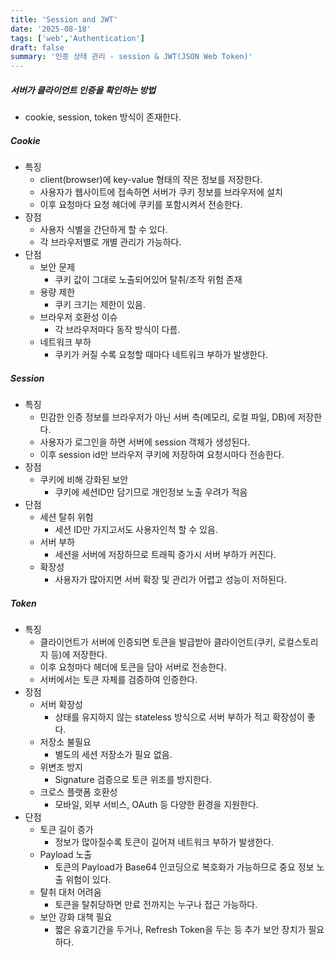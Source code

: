 ```yaml
---
title: 'Session and JWT'
date: '2025-08-18'
tags: ['web','Authentication']
draft: false
summary: '인증 상태 관리 - session & JWT(JSON Web Token)'
---
```

##### 서버가 클라이언트 인증을 확인하는 방법
- cookie, session, token 방식이 존재한다.

##### Cookie
- 특징
	- client(browser)에 key-value 형태의 작은 정보를 저장한다.
	- 사용자가 웹사이트에 접속하면 서버가 쿠키 정보를 브라우저에 설치
	- 이후 요청마다 요청 헤더에 쿠키를 포함시켜서 전송한다.
- 장점
	- 사용자 식별을 간단하게 할 수 있다.
	- 각 브라우저별로 개별 관리가 가능하다.
- 단점
	- 보안 문제
		- 쿠키 값이 그대로 노출되어있어 탈취/조작 위험 존재
	- 용량 제한
		- 쿠키 크기는 제한이 있음.
	- 브라우저 호환성 이슈
		- 각 브라우저마다 동작 방식이 다름.
	- 네트워크 부하
		- 쿠키가 커질 수록 요청할 때마다 네트워크 부하가 발생한다.
##### Session
- 특징
	- 민감한 인증 정보를 브라우저가 아닌 서버 측(메모리, 로컬 파일, DB)에 저장한다.
	- 사용자가 로그인을 하면 서버에 session 객체가 생성된다.
	- 이후 session id만 브라우저 쿠키에 저장하여 요청시마다 전송한다.
- 장점
	- 쿠키에 비해 강화된 보안
		- 쿠키에 세션ID만 담기므로 개인정보 노출 우려가 적음
- 단점
	- 세션 탈취 위험
		- 세션 ID만 가지고서도 사용자인척 할 수 있음.
	- 서버 부하
		- 세션을 서버에 저장하므로 트래픽 증가시 서버 부하가 커진다.
	- 확장성
		- 사용자가 많아지면 서버 확장 및 관리가 어렵고 성능이 저하된다.
##### Token
- 특징
	- 클라이언트가 서버에 인증되면 토큰을 발급받아 클라이언트(쿠키, 로컬스토리지 등)에 저장한다.
	- 이후 요청마다 헤더에 토큰을 담아 서버로 전송한다.
	- 서버에서는 토큰 자체를 검증하여 인증한다.
- 장점
	- 서버 확장성
		- 상태를 유지하지 않는 stateless 방식으로 서버 부하가 적고 확장성이 좋다.
	- 저장소 불필요
		- 별도의 세션 저장소가 필요 없음.
	- 위변조 방지
		- Signature 검증으로 토큰 위조를 방지한다.
	- 크로스 플랫폼 호환성
		- 모바일, 외부 서비스, OAuth 등 다양한 환경을 지원한다.
- 단점
	- 토큰 길이 증가
		- 정보가 많아질수록 토큰이 길어져 네트워크 부하가 발생한다.
	- Payload 노출
		- 토큰의 Payload가 Base64 인코딩으로 복호화가 가능하므로 중요 정보 노출 위험이 있다.
	- 탈취 대처 어려움
		- 토큰을 탈취당하면 만료 전까지는 누구나 접근 가능하다.
	- 보안 강화 대책 필요
		- 짧은 유효기간을 두거나, Refresh Token을 두는 등 추가 보안 장치가 필요하다.












